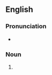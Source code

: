 ==English==

===Pronunciation===
* {{IPA|/ˈhaʊlɪŋz/|lang=en}}

===Noun===
{{head|en|noun form}}

# {{plural of|howling|lang=en}}